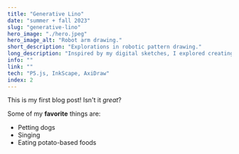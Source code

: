 ```yaml
---
title: "Generative Lino"
date: "summer + fall 2023"
slug: "generative-lino"
hero_image: "./hero.jpeg"
hero_image_alt: "Robot arm drawing."
short_description: "Explorations in robotic pattern drawing."
long_description: "Inspired by my digital sketches, I explored creating physical art with a pen plotter—a robotic arm controlled by code—producing prints with unique analog qualities. I was curious to see if I could take it one step further and use the plotter to carve linocut stamps for block printing."
info: ""
link: ""
tech: "P5.js, InkScape, AxiDraw"
index: 2
---
```


This is my first blog post! Isn't it *great*?

Some of my **favorite** things are:

* Petting dogs
* Singing
* Eating potato-based foods